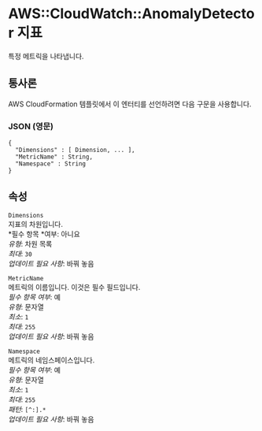 # AWS::CloudWatch::AnomalyDetector 지표

특정 메트릭을 나타냅니다.

## 통사론

AWS CloudFormation 템플릿에서 이 엔터티를 선언하려면 다음 구문을 사용합니다.

### JSON (영문)

```
{
  "Dimensions" : [ Dimension, ... ],
  "MetricName" : String,
  "Namespace" : String
}
```

## 속성

`Dimensions`  
지표의 차원입니다.  
*필수 항목 *여부: 아니요  
_유형_: 차원 목록  
_최대_: `30`  
_업데이트 필요 사항_: 바꿔 놓음

`MetricName`  
메트릭의 이름입니다. 이것은 필수 필드입니다.  
_필수 항목 여부_: 예  
_유형_: 문자열  
_최소_: `1`  
_최대_: `255`  
_업데이트 필요 사항_: 바꿔 놓음

`Namespace`  
메트릭의 네임스페이스입니다.  
_필수 항목 여부_: 예  
_유형_: 문자열  
_최소_: `1`  
_최대_: `255`  
_패턴_: `[^:].*`  
_업데이트 필요 사항_: 바꿔 놓음
